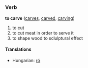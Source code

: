 =={{en}}==
===Verb===
'''to carve''' ([[carves]], [[carved]], [[carving]])

# to cut
# to cut meat in order to serve it
# to shape wood to sclulptural effect

====Translations====
*Hungarian: [[ró]]